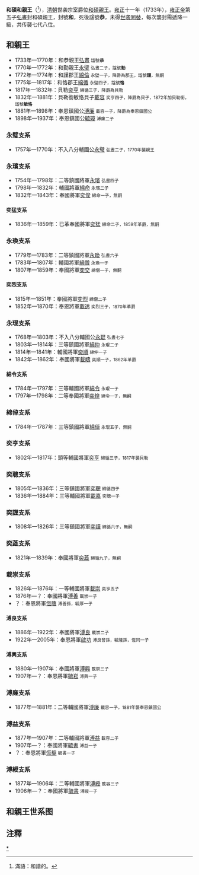 '''和碩和親王'''（{{lang-mnc|ᡥᠣᡧᠣᡳ<br /> ᡥᡡᠸᠠᠯᡳᠶᠠᡴᠠ<br /> ᠴᡳᠨ ᠸᠠᠩ|v=Hošoi hūwaliyaka cin wang|a=Hoxoi hvwaliyaka qin wang}}<ref>滿語：和諧的。</ref>），[[清朝|清朝]]世袭宗室爵位[[和碩親王|和碩親王]]。[[雍正|雍正]]十一年（1733年），[[雍正帝|雍正帝]]第五子[[弘晝|弘晝]]封和碩親王，封號'''和'''，死後諡號'''恭'''，未得[[世袭罔替|世袭罔替]]，每次襲封需遞降一級，共传襲七代八位。

==和親王==
*1733年—1770年：和恭親王[[弘晝|弘晝]] <small>諡號'''恭'''</small>
*1770年—1772年：和勤親王[[永璧|永璧]] <small>弘晝二子，諡號'''勤'''</small>
*1772年—1774年：和謹郡王[[綿倫|綿倫]] <small>永璧一子，降爵為郡王，諡號'''謹'''，無嗣</small>
*1775年—1817年：和恪郡王[[綿循|綿循]] <small>永璧四子，諡號'''恪'''</small>
*1817年—1832年：貝勒[[奕亨|奕亨]] <small>綿循三子，降爵為貝勒</small>
*1832年—1881年：貝勒銜敏恪貝子[[載容|載容]] <small>奕亨四子，降爵為貝子，1872年加貝勒銜，諡號'''敏恪'''</small>
*1881年—1898年：奉恩鎮國公[[溥廉|溥廉]] <small>載容一子，降爵為奉恩鎮國公</small>
*1898年—1937年：奉恩鎮國公[[毓璋_(溥廉子)|毓璋]] <small>溥廉二子</small>

===永璧支系===
*1757年—1770年：不入八分輔國公[[永璧|永璧]] <small>弘晝二子，1770年襲親王</small>

===永璸支系===
*1754年—1798年：二等鎮國將軍[[永璸|永璸]] <small>弘晝四子</small>
*1798年—1832年：輔國將軍[[綿命|綿命]] <small>永璸二子</small>
*1832年—1843年：奉國將軍[[奕俊|奕俊]] <small>綿命一子，無嗣</small>

====奕猛支系====
*1836年—1859年：已革奉國將軍[[奕猛|奕猛]] <small>綿命二子，1859年革爵，無嗣</small>

===永瑍支系===
*1779年—1783年：二等鎮國將軍[[永瑍|永瑍]] <small>弘晝六子</small>
*1783年—1807年：輔國將軍[[綿僧|綿僧]] <small>永瑍一子</small>
*1807年—1859年：奉國將軍[[奕交|奕交]] <small>綿僧一子，無嗣</small>

====奕烈支系====
*1815年—1851年：奉國將軍[[奕烈|奕烈]] <small>綿僧二子</small>
*1852年—1870年：奉恩將軍[[載透|載透]] <small>奕烈三子，1870年革爵</small>

===永琨支系===
*1768年—1803年：不入八分輔國公[[永琨|永琨]] <small>弘晝七子</small>
*1803年—1814年：三等鎮國將軍[[綿仲|綿仲]] <small>永琨二子</small>
*1814年—1841年：輔國將軍[[奕順|奕順]] <small>綿仲一子</small>
*1842年—1862年：奉國將軍[[載疇|載疇]] <small>奕順一子，1862年革爵</small>

====綿令支系====
*1784年—1797年：三等輔國將軍[[綿令|綿令]] <small>永琨一子</small>
*1797年—1798年：二等奉國將軍[[奕煌|奕煌]] <small>綿令一子，無嗣</small>

===綿倬支系===
*1784年—1787年：三等鎮國將軍[[綿倬|綿倬]] <small>永琨五子，無嗣</small>

===奕亨支系===
*1802年—1817年：頭等輔國將軍[[奕亨|奕亨]] <small>綿循三子，1817年襲貝勒</small>

===奕聰支系===
*1805年—1836年：三等鎮國將軍[[奕聰|奕聰]] <small>綿循四子</small>
*1836年—1884年：三等輔國將軍[[載嘉|載嘉]] <small>奕聰一子</small>

===奕謹支系===
*1808年—1826年：三等鎮國將軍[[奕謹|奕謹]] <small>綿循六子，無嗣</small>

===奕蕋支系===
*1821年—1839年：奉國將軍[[奕蕋|奕蕋]] <small>綿循九子，無嗣</small>

===載崇支系===
*1826年—1876年：一等輔國將軍[[載崇|載崇]] <small>奕亨五子</small>
*1876年—？：奉國將軍[[溥善|溥善]] <small>載崇一子</small>
*？：奉恩將軍[[恆蔭|恆蔭]] <small>溥善孫，毓厚一子</small>

====溥良支系====
*1886年—1922年：奉國將軍[[溥良|溥良]] <small>載崇二子</small>
*1922年—2005年：奉恩將軍[[啟功|啟功]] <small>溥良曾孫，毓隆孫，恆同一子</small>

====溥興支系====
*1880年—1907年：奉國將軍[[溥興|溥興]] <small>載崇三子</small>
*1907年—？：奉恩將軍[[毓崧|毓崧]] <small>溥興一子</small>

===溥廉支系===
*1877年—1881年：二等輔國將軍[[溥廉|溥廉]] <small>載容一子，1881年襲奉恩鎮國公</small>

===溥益支系===
*1877年—1907年：二等輔國將軍[[溥益|溥益]] <small>載容二子</small>
*1907年—？：奉國將軍[[毓書|毓書]] <small>溥益一子</small>
*？：奉恩將軍[[恆鋆|恆鋆]] <small>毓書一子</small>

===溥綬支系===
*1877年—1906年：二等輔國將軍[[溥綬|溥綬]] <small>載容三子</small>
*1906年—？：奉國將軍[[毓書|毓書]] <small>溥綬一子</small>

==和親王世系图==
<center>
{{familytree/start}}
{{familytree | | | | | Hz | | | | | |Hz='''和恭親王弘晝'''<br>1712-'''1733-1770'''}}
{{familytree | | | | | |!| | | | | }}
{{familytree | | | | | Yb | | | | | |Yb='''和勤親王'''[[永璧|永璧]]<br>1733-'''1770-1772'''}}
{{familytree | |,|-|-|-|^|-|-|-|.| | }}
{{familytree | Ml | | | | | | Mx | |Ml='''和謹郡王'''[[綿倫|綿倫]]<br>1752-'''1772-1775'''|Mx='''和恪郡王'''[[綿循|綿循]]<br>1758-'''1775-1817'''}}
{{familytree | | | | | | | | | |!| | }}
{{familytree | | | | | | | | | Yh | |Yh='''贝勒'''[[奕亨|奕亨]]<br>1783-'''1817-1832'''}}
{{familytree | | | | | | | | | |!| | }}
{{familytree | | | | | | | | | Zr | |Zr='''敏恪貝子'''[[載容|載容]]<br>1824-'''1832-1881'''}}
{{familytree | | | | | | | | | |!| | }}
{{familytree | | | | | | | | | Pl | |Pl='''奉恩鎮國公'''[[溥廉|溥廉]]<br>1854-'''1881-1898'''}}
{{familytree | | | | | | | | | |!| | }}
{{familytree | | | | | | | | | Yz | |Yz='''奉恩鎮國公'''[[毓璋_(溥廉子)|毓璋]]<br>1889-'''1898-1937'''}}
{{familytree | | | | | | | | | |!| | }}
{{familytree | | | | | | | | | Hd | |Hd=[[恆德|恆德]]<br>1908-?}}
{{familytree | | | | | | | | | |!| | }}
{{familytree | | | | | | | | | Qt | |Qt=[[啟泰|啟泰]]<br>1925-?}}
{{familytree/end}}
</center>

==注釋==
{{reflist}}

{{清朝宗室親王}}
[[Category:清朝宗室親王|*]]